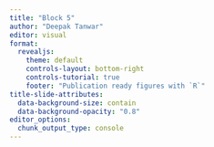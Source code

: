 ```yaml
---
title: "Block 5"
author: "Deepak Tanwar"
editor: visual
format:
  revealjs: 
    theme: default
    controls-layout: bottom-right
    controls-tutorial: true
    footer: "Publication ready figures with `R`"
title-slide-attributes:
  data-background-size: contain
  data-background-opacity: "0.8"
editor_options: 
  chunk_output_type: console
---
```


